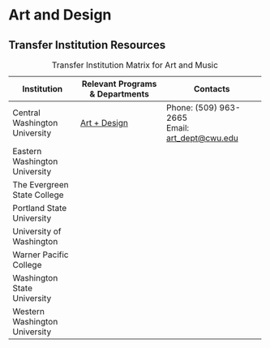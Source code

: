 # Art and Design

## Transfer Institution Resources

+------------------------------------+----------------------------------------------+-----------------------------------------------------+
| Institution                        | Relevant Programs & Departments              | Contacts                                            |
+====================================+==============================================+=====================================================+
| Central Washington University      | [Art + Design](https://www.cwu.edu/theatre/) | Phone: (509) 963-2665\                              |
|                                    |                                              | Email: [art_dept\@cwu.edu](mailto:art_dept@cwu.edu) |
+------------------------------------+----------------------------------------------+-----------------------------------------------------+
| Eastern Washington University      |                                              |                                                     |
+------------------------------------+----------------------------------------------+-----------------------------------------------------+
| The Evergreen State College        |                                              |                                                     |
+------------------------------------+----------------------------------------------+-----------------------------------------------------+
| Portland State University          |                                              |                                                     |
+------------------------------------+----------------------------------------------+-----------------------------------------------------+
| University of Washington           |                                              |                                                     |
+------------------------------------+----------------------------------------------+-----------------------------------------------------+
| Warner Pacific College             |                                              |                                                     |
+------------------------------------+----------------------------------------------+-----------------------------------------------------+
| Washington State University        |                                              |                                                     |
+------------------------------------+----------------------------------------------+-----------------------------------------------------+
| Western Washington University      |                                              |                                                     |
+------------------------------------+----------------------------------------------+-----------------------------------------------------+

: Transfer Institution Matrix for Art and Music
